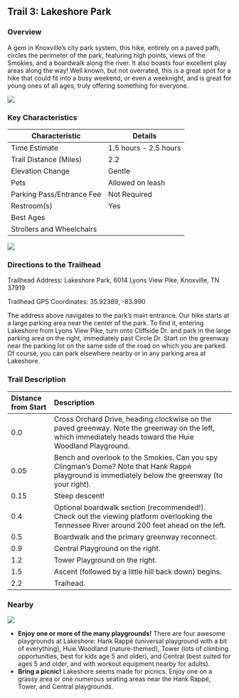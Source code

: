 ## Trail 3: Lakeshore Park

### Overview

A gem in Knoxville's city park system, this hike, entirely on a paved path, circles the perimeter of the park, featuring high points, views of the Smokies, and a boardwalk along the river. It also boasts four excellent play areas along the way! Well known, but not overrated, this is a great spot for a hike that could fit into a busy weekend, or even a weeknight, and is great for young ones of all ages, truly offering something for everyone.

![](img/trail-03-figure-01.jpg)

### Key Characteristics

| **Characteristic**        | **Details**           |
|---------------------------|-----------------------|
| Time Estimate             | 1.5 hours - 2.5 hours |
| Trail Distance (Miles)    | 2.2                   |
| Elevation Change          | Gentle                |
| Pets                      | Allowed on leash      |
| Parking Pass/Entrance Fee | Not Required          |
| Restroom(s)               | Yes                   |
| Best Ages                 |                       |
| Strollers and Wheelchairs |                       |

![](maps/trail-03-map.jpeg)

### Directions to the Trailhead

Trailhead Address: Lakeshore Park, 6014 Lyons View Pike, Knoxville, TN 37919

Trailhead GPS Coordinates: 35.92389, -83.990

The address above navigates to the park's main entrance. Our hike starts at a large parking area near the center of the park. To find it, entering Lakeshore from Lyons View Pike, turn onto Cliffside Dr. and park in the large parking area on the right, immediately past Circle Dr. Start on the greenway near the parking lot on the same side of the road on which you are parked. Of course, you can park elsewhere nearby or in any parking area at Lakeshore.

### Trail Description

| Distance from Start | Description                                                                                                                                               |
|:-------------|:---------------------------------------------------------|
| 0.0                 | Cross Orchard Drive, heading clockwise on the paved greenway. Note the greenway on the left, which immediately heads toward the Huie Woodland Playground. |
| 0.05                | Bench and overlook to the Smokies. Can you spy Clingman's Dome? Note that Hank Rappé playground is immediately below the greenway (to your right).        |
| 0.15                | Steep descent!                                                                                                                                            |
| 0.4                 | Optional boardwalk section (recommended!). Check out the viewing platform overlooking the Tennessee River around 200 feet ahead on the left.              |
| 0.5                 | Boardwalk and the primary greenway reconnect.                                                                                                             |
| 0.9                 | Central Playground on the right.                                                                                                                          |
| 1.2                 | Tower Playground on the right.                                                                                                                            |
| 1.5                 | Ascent (followed by a little hill back down) begins.                                                                                                      |
| 2.2                 | Traihead.                                                                                                                                                 |

### Nearby

![](img/huie.jpg)

-   **Enjoy one or more of the many playgrounds!** There are four awesome playgrounds at Lakeshore: Hank Rappé (universal playground with a bit of everything), Huie Woodland (nature-themed), Tower (lots of climbing opportunities, best for kids age 5 and older), and Central (best suited for ages 5 and older, and with workout equipment nearby for adults).
-   **Bring a picnic!** Lakeshore seems made for picnics. Enjoy one on a grassy area or one numerous seating areas near the Hank Rappé, Tower, and Central playgrounds.
